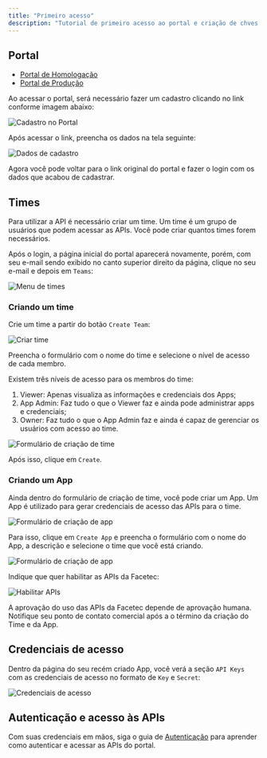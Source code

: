 ```yaml
---
title: "Primeiro acesso"
description: "Tutorial de primeiro acesso ao portal e criação de chves para APIs da Facetec."
---
```


## Portal

- [Portal de Homologação](https://valid-gateway-hml-428414-validid.apigee.io/portal)
- [Portal de Produção](https://valid-gateway-prd-367218-validid.apigee.io/portal)

Ao acessar o portal, será necessário fazer um cadastro clicando no link conforme imagem abaixo:

![Cadastro no Portal](/facetec/images/portal-signin.png)

Após acessar o link, preencha os dados na tela seguinte:

![Dados de cadastro](/facetec/images/signup-data.png)

Agora você pode voltar para o link original do portal e fazer o login com os dados que acabou de cadastrar.

## Times

Para utilizar a API é necessário criar um time. Um time é um grupo de usuários que podem acessar as APIs. Você pode criar quantos times forem necessários.

Após o login, a página inicial do portal aparecerá novamente, porém, com seu e-mail sendo exibido no canto superior direito da página,
clique no seu e-mail e depois em `Teams`:

![Menu de times](/facetec/images/teams-link.png)

### Criando um time

Crie um time a partir do botão `Create Team`:

![Criar time](/facetec/images/create-team-link.png)

Preencha o formulário com o nome do time e selecione o nível de acesso de cada membro.

Existem três níveis de acesso para os membros do time:

1. Viewer: Apenas visualiza as informações e credenciais dos Apps;
2. App Admin: Faz tudo o que o Viewer faz e ainda pode administrar apps e credenciais;
3. Owner: Faz tudo o que o App Admin faz e ainda é capaz de gerenciar os usuários com acesso ao time.

![Formulário de criação de time](/facetec/images/create-team-form.png)

Após isso, clique em `Create`.

### Criando um App

Ainda dentro do formulário de criação de time, você pode criar um App. Um App é utilizado para gerar credenciais de acesso das APIs para o time.

![Formulário de criação de app](/facetec/images/create-app-link.png)

Para isso, clique em `Create App` e preencha o formulário com o nome do App, a descrição e selecione o time que você está criando.

![Formulário de criação de app](/facetec/images/create-app-form.png)

Indique que quer habilitar as APIs da Facetec:

![Habilitar APIs](/facetec/images/create-app-form-apis.png)

<Warning>
  A aprovação do uso das APIs da Facetec depende de aprovação humana. Notifique seu ponto de contato comercial após a o término da criação do Time e da App.
</Warning>

## Credenciais de acesso

Dentro da página do seu recém criado App, você verá a seção `API Keys` com as credenciais de acesso no formato de `Key` e `Secret`:

![Credenciais de acesso](/facetec/images/app-credentials-data.png)

## Autenticação e acesso às APIs

Com suas credenciais em mãos, siga o guia de [Autenticação](/facetec/authentication) para aprender como autenticar e acessar as APIs do portal.